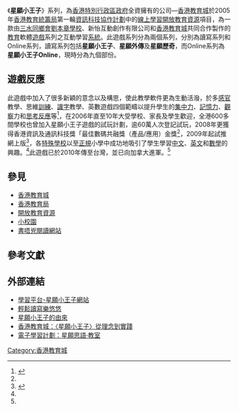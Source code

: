 {{NoteTA
|G1=Games
}}
{{Infobox VG
|title= 星願小王子
 |image= 
|caption= 
|developer= [[香港教育城|香港教育城]]、[[葵盛西邨#特殊教育|三水同鄉會劉本章學校]]、新怡互動
|publisher= [[香港教育城|香港教育城]]
|designer= 
|engine= 
|released= {{Vgrelease|HK|2006年}}
|genre= [[教育|教育]]軟件
|modes= 
|platforms= [[個人電腦|PC]]
|onlinegame = 1}}

《'''星願小王子'''》系列，為[[香港特別行政區政府|香港特別行政區政府]]全資擁有的公司—[[香港教育城|香港教育城]]於2005年[[香港教育統籌局|香港教育統籌局]]第一輪[[資訊科技|資訊科技]][[協作|協作]][[計劃|計劃]]中的[[線上學習|線上學習]][[開放教育資源|開放教育資源]]項目，為一款由[[葵盛西邨#特殊學習|三水同鄉會劉本章學校]]、新怡互動創作有限公司和[[香港教育城|香港教育城]]共同合作製作的[[教育|教育]]軟體[[遊戲|遊戲]]系列之互動學習[[系統|系統]]。此遊戲系列分為兩個系列，分別為讀寫系列和Online系列，讀寫系列包括'''星願小王子'''、'''星願外傳'''及'''星願歷奇'''，而Online系列為'''星願小王子Online'''，現時分為九個部份。

==遊戲反應==
此遊戲中加入了很多新穎的意念以及構思，使此教學軟件更為生動活潑，於多[[感官|感官]]教學、思維[[訓練|訓練]]、[[識字|識字]]教學、英數遊戲四個範疇以提升學生的[[集中力|集中力]]、[[記憶力|記憶力]]、[[觀察|觀察]]力和[[思考|思考]][[反應|反應]]等<ref name=newsOne>{{cite news|title=2010年7月20日 讀者有禮﹕《星願小王子Online》寓學習於遊戲|url=http://edu.sina.com.hk/news/2/4/1/65351/1.html|accessdate=2014-05-12|newspaper=明報|location=香港|language=中文|date=2010年7月20日|deadurl=yes|archiveurl=https://web.archive.org/web/20140512215246/http://edu.sina.com.hk/news/2/4/1/65351/1.html|archivedate=2014年5月12日}}</ref>，在2006年直至10年大受學校、家長及學生歡迎，全港600多間學校也曾加入星願小王子遊戲的試玩計劃，逾60萬人次登記試玩，2008年更獲得香港資訊及通訊科技獎「最佳數碼共融獎（產品/應用）金獎<ref name=newsOne />，2009年起試推網上版<ref name=newsTwo>{{cite news|title=2010年8月30日 打機兩文三語同「升呢」|url=http://life.mingpao.com/cfm/dailynews3b.cfm?File=20100830/nalgw/gwa1.txt|accessdate=2014-05-12|newspaper=明報|location=香港|language=中文|date=2010年8月30日|archive-date=2019年5月20日|archive-url=https://web.archive.org/web/20190520024831/https://life.mingpao.com/cfm/dailynews3b.cfm?File=20100830%2Fnalgw%2Fgwa1.txt|dead-url=no}}</ref>，各[[特殊學校|特殊學校]]以至[[正規|正規]]小學中成功地吸引了學生學習[[中文|中文]]、[[英文|英文]]和[[數學|數學]]的興趣。<ref name=newsOne />此遊戲已於2010年傳至台灣，並已向加拿大進軍。<ref name=newsTwo />

==參見==
*[[香港教育城|香港教育城]]
*[[香港教育局|香港教育局]]
*[[開放教育資源|開放教育資源]]
*[[小校園|小校園]]
*[[書唔兇閱讀網站|書唔兇閱讀網站]]

==參考文獻==
<references/>

==外部連結==
* [http://www.little-prince.com.hk/ 學習平台-星願小王子網站] {{Wayback|url=http://www.little-prince.com.hk/ |date=20100805103624 }}
* [http://spld.proj.hkedcity.net/website/index.html 輕鬆讀寫樂悠悠] {{Wayback|url=http://spld.proj.hkedcity.net/website/index.html |date=20150710142623 }}
* [http://www1.little-prince.com.hk/littleprince/Origin.php 星願小王子的由來] {{Wayback|url=http://www1.little-prince.com.hk/littleprince/Origin.php |date=20200222101108 }}
* [https://web.archive.org/web/20140512223303/http://www.hkedcity.net/article/specialed_pd_barrier/070207-002/index1.phtml 香港教育城：〈星願小王子〉從理念到實踐]
* [https://web.archive.org/web/20140512231135/http://www.lpc.edu.hk/internet/starwishc/starwishc.swf 電子學習計劃：星願思語‧教室]
[[Category:香港教育城|Category:香港教育城]]